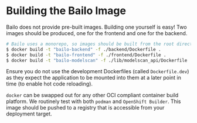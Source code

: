 
# Building the Bailo Image

Bailo does not provide pre-built images. Building one yourself is easy! Two images should be produced, one for the
frontend and one for the backend.

```bash
# Bailo uses a monorepo, so images should be built from the root directory
$ docker build -t "bailo-backend" -f ./backend/Dockerfile .
$ docker build -t "bailo-frontend" -f ./frontend/Dockerfile .
$ docker build -t "bailo-modelscan" -f ./lib/modelscan_api/Dockerfile .
```

Ensure you do not use the development Dockerfiles (called `Dockerfile.dev`) as they expect the application to be mounted
into them at a later point in time (to enable hot code reloading).

`docker` can be swapped out for any other OCI compliant container build platform. We routinely test with both `podman`
and `OpenShift Builder`. This image should be pushed to a registry that is accessible from your deployment target.

